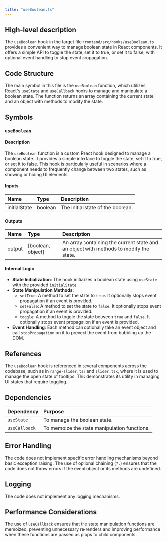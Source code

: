 ```yaml
---
title: "useBoolean.ts"
---
```


## High-level description

The `useBoolean` hook in the target file `frontend/src/hooks/useBoolean.ts` provides a convenient way to manage boolean state in React components. It offers a simple API to toggle the state, set it to true, or set it to false, with optional event handling to stop event propagation.

## Code Structure

The main symbol in this file is the `useBoolean` function, which utilizes React's `useState` and `useCallback` hooks to manage and manipulate a boolean state. The function returns an array containing the current state and an object with methods to modify the state.

## Symbols

### `useBoolean`
#### Description
The `useBoolean` function is a custom React hook designed to manage a boolean state. It provides a simple interface to toggle the state, set it to true, or set it to false. This hook is particularly useful in scenarios where a component needs to frequently change between two states, such as showing or hiding UI elements.

#### Inputs
| Name         | Type    | Description                        |
|:-------------|:--------|:-----------------------------------|
| initialState | boolean | The initial state of the boolean.  |

#### Outputs
| Name   | Type   | Description                                                                 |
|:-------|:-------|:----------------------------------------------------------------------------|
| output | [boolean, object] | An array containing the current state and an object with methods to modify the state. |

#### Internal Logic
- **State Initialization**: The hook initializes a boolean state using `useState` with the provided `initialState`.
- **State Manipulation Methods**:
  - `setTrue`: A method to set the state to `true`. It optionally stops event propagation if an event is provided.
  - `setFalse`: A method to set the state to `false`. It optionally stops event propagation if an event is provided.
  - `toggle`: A method to toggle the state between `true` and `false`. It optionally stops event propagation if an event is provided.
- **Event Handling**: Each method can optionally take an event object and call `stopPropagation` on it to prevent the event from bubbling up the DOM.

## References

The `useBoolean` hook is referenced in several components across the codebase, such as in `range-slider.tsx` and `slider.tsx`, where it is used to manage the open state of tooltips. This demonstrates its utility in managing UI states that require toggling.

## Dependencies

| Dependency | Purpose                                      |
|:-----------|:---------------------------------------------|
| `useState` | To manage the boolean state.                 |
| `useCallback` | To memoize the state manipulation functions. |

## Error Handling

The code does not implement specific error handling mechanisms beyond basic exception raising. The use of optional chaining (`?.`) ensures that the code does not throw errors if the event object or its methods are undefined.

## Logging

The code does not implement any logging mechanisms.

## Performance Considerations

The use of `useCallback` ensures that the state manipulation functions are memoized, preventing unnecessary re-renders and improving performance when these functions are passed as props to child components.